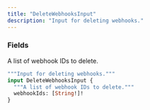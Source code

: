 ```yaml
---
title: "DeleteWebhooksInput"
description: "Input for deleting webhooks."
---
```


### Fields

<ResponseField name="webhookIds" type="[String!]!" required>
  A list of webhook IDs to delete.
</ResponseField>


```graphql DeleteWebhooksInput
"""Input for deleting webhooks."""
input DeleteWebhooksInput {
  """A list of webhook IDs to delete."""
  webhookIds: [String!]!
}
```
